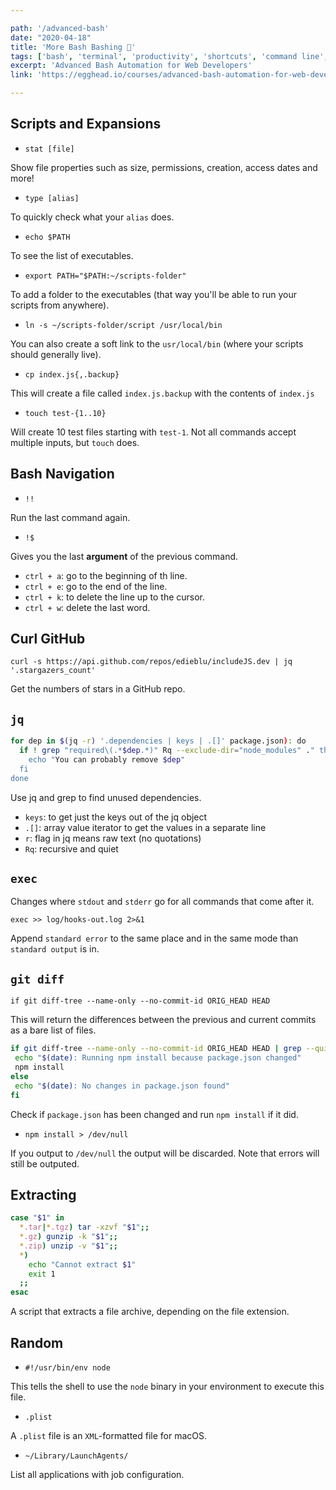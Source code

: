 ```yaml
---

path: '/advanced-bash'
date: "2020-04-18"
title: 'More Bash Bashing 💪'
tags: ['bash', 'terminal', 'productivity', 'shortcuts', 'command line', 'egghead']
excerpt: 'Advanced Bash Automation for Web Developers'
link: 'https://egghead.io/courses/advanced-bash-automation-for-web-developers'

---
```


## Scripts and Expansions

- `stat [file]`

Show file properties such as size, permissions, creation, access dates and more!

- `type [alias]`

To quickly check what your `alias` does.

- `echo $PATH`

To see the list of executables.

- `export PATH="$PATH:~/scripts-folder"`

To add a folder to the executables (that way you'll be able to run your scripts from anywhere).

- `ln -s ~/scripts-folder/script /usr/local/bin`

You can also create a soft link to the `usr/local/bin` (where your scripts should generally live).

- `cp index.js{,.backup}`

This will create a file called `index.js.backup` with the contents of `index.js`

- `touch test-{1..10}`

Will create 10 test files starting with `test-1`. Not all commands accept multiple inputs, but `touch` does.

## Bash Navigation

- `!!`

Run the last command again.

- `!$`

Gives you the last **argument** of the previous command.

- `ctrl + a`: go to the beginning of th line.
- `ctrl + e`: go to the end of the line.
- `ctrl + k`: to delete the line up to the cursor.
- `ctrl + w`: delete the last word.

## Curl GitHub

`curl -s https://api.github.com/repos/edieblu/includeJS.dev | jq '.stargazers_count'`

Get the numbers of stars in a GitHub repo.

## `jq`

```bash
for dep in $(jq -r) '.dependencies | keys | .[]' package.json): do
  if ! grep "required\(.*$dep.*)" Rq --exclude-dir="node_modules" ." then
    echo "You can probably remove $dep"
  fi
done
```

Use jq and grep to find unused dependencies.
- `keys`: to get just the keys out of the jq object
- `.[]`: array value iterator to get the values in a separate line
- `r`: flag in jq means raw text (no quotations)
- `Rq`: recursive and quiet

## `exec`
Changes where `stdout` and `stderr` go for all commands that come after it.

`exec >> log/hooks-out.log 2>&1`

Append `standard error` to the same place and in the same mode than `standard output` is in.

## `git diff`

`if git diff-tree --name-only --no-commit-id ORIG_HEAD HEAD`

This will return the differences between the previous and current commits as a bare list of files.

```bash
if git diff-tree --name-only --no-commit-id ORIG_HEAD HEAD | grep --quiet 'package.json'; then
 echo "$(date): Running npm install because package.json changed"
 npm install
else
 echo "$(date): No changes in package.json found"
fi
```
Check if `package.json` has been changed and run `npm install` if it did.

* `npm install > /dev/null`

If you output to `/dev/null` the output will be discarded. Note that errors will still be outputed.

## Extracting

```bash
case "$1" in
  *.tar|*.tgz) tar -xzvf "$1";;
  *.gz) gunzip -k "$1";;
  *.zip) unzip -v "$1";;
  *)
    echo "Cannot extract $1"
    exit 1
  ;;
esac
```

A script that extracts a file archive, depending on the file extension.

## Random

* `#!/usr/bin/env node`

This tells the shell to use the `node` binary in your environment to execute this file.

* `.plist`

A `.plist` file is an `XML`-formatted file for macOS.

* `~/Library/LaunchAgents/`

List all applications with job configuration.
